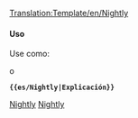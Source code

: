 <noinclude>[[Translation:Template/en/Nightly]]</noinclude><noinclude>
</noinclude>{{es/Metaplantilla de avisos| tipo   = información
| imagen = en/NightlyIcon.png
| texto  = <strong>Nightly Builds</strong><br />Las características mencionadas en esta sección sólo están disponibles actualmente en versiones no estables que no sean de producción, tales como [[es/Nightly build|nightly builds]], betas o versiones candidatas. {{{1|}}}
}}<noinclude>

====Uso====
Use como:

 {{en/S|es/Nightly}}

o

 '''<nowiki>{{es/Nightly|Explicación}}</nowiki>'''

[[Category:es/Plantillas|Nightly]][[Category:es/Cajas de mensajes|Nightly]]</noinclude>